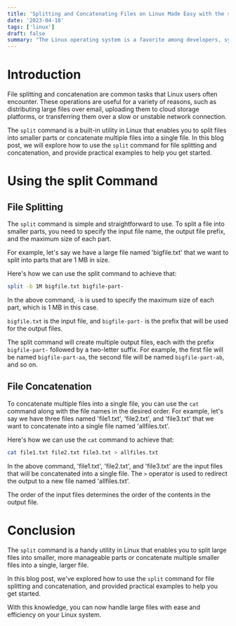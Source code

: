 ```yaml
---
title: 'Splitting and Concatenating Files on Linux Made Easy with the split Command'
date: '2023-04-18'
tags: ['linux']
draft: false
summary: "The Linux operating system is a favorite among developers, system administrators, and power users due to its flexibility, security, and stability. One of the many built-in utilities available in Linux is the split command, which is used to split large files into smaller, more manageable parts or join multiple smaller files into a single, larger file. In this article, we'll explore how to use the split command for file splitting and concatenation, and provide practical examples to help you get started."
---
```


# Introduction

File splitting and concatenation are common tasks that Linux users often encounter. These operations are useful for a variety of reasons, such as distributing large files over email, uploading them to cloud storage platforms, or transferring them over a slow or unstable network connection.

The `split` command is a built-in utility in Linux that enables you to split files into smaller parts or concatenate multiple files into a single file. In this blog post, we will explore how to use the `split` command for file splitting and concatenation, and provide practical examples to help you get started.

# Using the split Command

## File Splitting

The `split` command is simple and straightforward to use. To split a file into smaller parts, you need to specify the input file name, the output file prefix, and the maximum size of each part.

For example, let's say we have a large file named 'bigfile.txt' that we want to split into parts that are 1 MB in size.

Here's how we can use the split command to achieve that:

```bash
split -b 1M bigfile.txt bigfile-part-
```

In the above command, `-b` is used to specify the maximum size of each part, which is 1 MB in this case.

`bigfile.txt` is the input file, and `bigfile-part-` is the prefix that will be used for the output files.

The split command will create multiple output files, each with the prefix `bigfile-part-` followed by a two-letter suffix. For example, the first file will be named `bigfile-part-aa`, the second file will be named `bigfile-part-ab`, and so on.

## File Concatenation

To concatenate multiple files into a single file, you can use the `cat` command along with the file names in the desired order. For example, let's say we have three files named 'file1.txt', 'file2.txt', and 'file3.txt' that we want to concatenate into a single file named 'allfiles.txt'.

Here's how we can use the `cat` command to achieve that:

```bash
cat file1.txt file2.txt file3.txt > allfiles.txt
```

In the above command, 'file1.txt', 'file2.txt', and 'file3.txt' are the input files that will be concatenated into a single file. The `>` operator is used to redirect the output to a new file named 'allfiles.txt'.

The order of the input files determines the order of the contents in the output file.

# Conclusion

The `split` command is a handy utility in Linux that enables you to split large files into smaller, more manageable parts or concatenate multiple smaller files into a single, larger file.

In this blog post, we've explored how to use the `split` command for file splitting and concatenation, and provided practical examples to help you get started.

With this knowledge, you can now handle large files with ease and efficiency on your Linux system.
